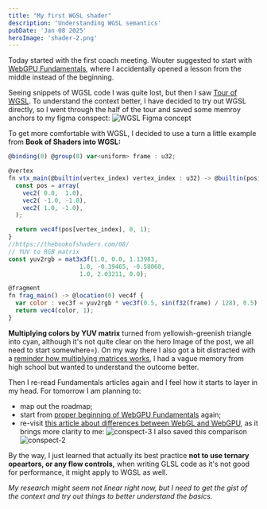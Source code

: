 ```yaml
---
title: "My first WGSL shader"
description: 'Understanding WGSL semantics'
pubDate: 'Jan 08 2025'
heroImage: 'shader-2.png'
---
```


Today started with the first coach meeting. Wouter suggested to start with [WebGPU Fundamentals](https://webgpufundamentals.org/webgpu/lessons/webgpu-how-it-works.html#toc), where I accidentally opened a lesson from the middle instead of the beginning.


Seeing snippets of WGSL code I was quite lost, but then I saw [Tour of WGSL](https://google.github.io/tour-of-wgsl/).
To understand the context better, I have decided to try out WGSL directly, so I went through the half of the tour and saved some memroy anchors to my figma conspect:
![WGSL Figma concept](/shaders-research-blog/images/conspect.png)

To get more comfortable with WGSL, I decided to use a turn a little example from **Book of Shaders into WGSL:**
```javascript
@binding(0) @group(0) var<uniform> frame : u32;

@vertex
fn vtx_main(@builtin(vertex_index) vertex_index : u32) -> @builtin(position) vec4f {
  const pos = array(
    vec2( 0.0,  1.0),
    vec2( -1.0, -1.0),
    vec2( 1.0, -1.0),
  );

  return vec4f(pos[vertex_index], 0, 1);
}
//https://thebookofshaders.com/08/
// YUV to RGB matrix
const yuv2rgb = mat3x3f(1.0, 0.0, 1.13983,
                    1.0, -0.39465, -0.58060,
                    1.0, 2.03211, 0.0);

@fragment
fn frag_main() -> @location(0) vec4f {
  var color : vec3f = yuv2rgb * vec3f(0.5, sin(f32(frame) / 128), 0.5);
  return vec4(color, 1);
}
```

**Multiplying colors by YUV matrix** turned from yellowish-greenish triangle into cyan, although it's not quite clear on the hero Image of the post, we all need to start somewhere=).
On my way there I also got a bit distracted with a [reminder how multiplying matrices works](https://mathinsight.org/matrix_vector_multiplication#:~:text=Matrix%2Dvector%20product&text=If%20we%20let%20Ax,na21a22%E2%80%A6), I had a vague memory from high school but wanted to understand the outcome better.

Then I re-read Fundamentals articles again and I feel how it starts to layer in my head.
For tomorrow I am planning to:
- map out the roadmap;
- start from [proper beginning of WebGPU Fundamentals](https://webgpufundamentals.org/webgpu/lessons/webgpu-fundamentals.html) again;
- re-visit [this article about differences between WebGL and WebGPU](https://webgpufundamentals.org/webgpu/lessons/webgpu-from-webgl.html), as it brings more clarity to me:
![conspect-3](/shaders-research-blog/images/conspect-3.png)
I also saved this comparison
![conspect-2](/shaders-research-blog/images/conspect-2.png)

By the way, I just learned that actually its best practice **not to use ternary opeartors, or any flow controls,** when writing GLSL code as it's not good for performance, it might apply to WGSL as well.


*My research might seem not linear right now, but I need to get the gist of the context and try out things to better understand the basics.*
